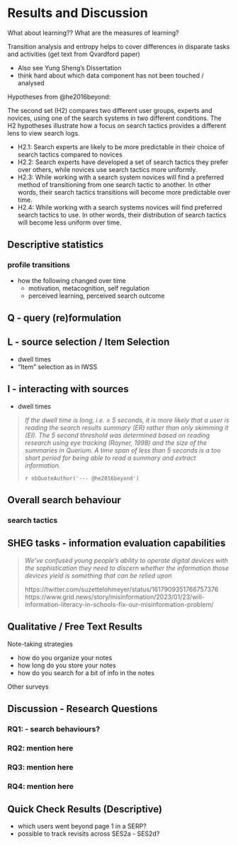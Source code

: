 # Results and Discussion


What about learning??
What are the measures of learning?

Transition analysis and entropy helps to cover differences in disparate tasks and activities (get text from Qvardford paper)


- Also see Yung Sheng's Dissertation
- think hard about which data component has not been touched / analysed


Hypotheses from @he2016beyond:

The second set (H2) compares two different user groups, experts and novices, using one of the search systems in two different conditions. The H2 hypotheses illustrate how a focus on search tactics provides a different lens to view search logs.

- H2.1: Search experts are likely to be more predictable in their choice of search tactics compared to novices
- H2.2: Search experts have developed a set of search tactics they prefer over others, while novices use search tactics more uniformly.
- H2.3: While working with a search system novices will find a preferred method of transitioning from one search tactic to another. In other words, their search tactics transitions will become more predictable over time.
- H2.4: While working with a search systems novices will find preferred search tactics to use. In other words, their distribution of search tactics will become less uniform over time.

## Descriptive statistics

### profile transitions

- how the following changed over time 
  - motivation, metacognition, self regulation
  - perceived learning, perceived search outcome


## Q - query (re)formulation




## L - source selection / Item Selection

- dwell times
- "Item" selection as in IWSS

## I - interacting with sources

- dwell times

> 
> *If the dwell time is long, i.e. ≥ 5 seconds, it is more likely that a user is reading the search results summary (ER) rather than only skimming it (EI). The 5 second threshold was determined based on reading research using eye tracking (Rayner, 1998) and the size of the summaries in Querium. A time span of less than 5 seconds is a too short period for being able to read a summary and extract information.*
>
> `r nbQuoteAuthor('--- @he2016beyond')`
>


## Overall search behaviour




### search tactics



## SHEG tasks - information evaluation capabilities

> *We've confused young people’s ability to operate digital devices with the sophistication they need to discern whether the information those devices yield is something that can be relied upon*
>
> https://twitter.com/suzettelohmeyer/status/1617909351766757376
> https://www.grid.news/story/misinformation/2023/01/23/will-information-literacy-in-schools-fix-our-misinformation-problem/







## Qualitative / Free Text Results

Note-taking strategies

- how do you organize your notes
- how long do you store your notes
- how do you search for a bit of info in the notes

Other surveys



## Discussion - Research Questions

### RQ1: - search behaviours?

### RQ2: mention here



### RQ3: mention here


### RQ4: mention here


## Quick Check Results (Descriptive)

- which users went beyond page 1 in a SERP?
- possible to track revisits across SES2a - SES2d?